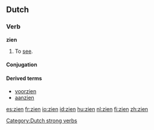 ==Dutch==

===Verb===
'''zien'''
# To [[see]].

====Conjugation====
{{nl-verb|zie|ziet|zag|zagen|hebben|gezien|zie}}

====Derived terms====
* [[voorzien]]
* [[aanzien]]
[[Category:Dutch strong verbs]]

[[es:zien]]
[[fr:zien]]
[[io:zien]]
[[id:zien]]
[[hu:zien]]
[[nl:zien]]
[[fi:zien]]
[[zh:zien]]